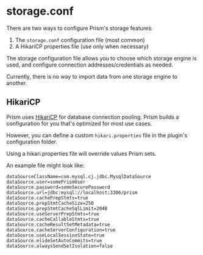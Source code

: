
# storage.conf

There are two ways to configure Prism's storage features:

1. The `storage.conf` configuration file (most common)
2. A HikariCP properties file (use only when necessary)

The storage configuration file allows you to choose which storage engine is used, and configure connection addresses/credentials as needed.

Currently, there is no way to import data from one storage engine to another.

## HikariCP

Prism uses [HikariCP](https://github.com/brettwooldridge/HikariCP) for database connection pooling. Prism builds a configuration for you that's optimized for most use cases.

However, you can define a custom `hikari.properties` file in the plugin's configuration folder. 

<Callout type='info'>Using a hikari.properties file will override values Prism sets.</Callout>

An example file might look like:

```properties
dataSourceClassName=com.mysql.cj.jdbc.MysqlDataSource
dataSource.user=somePrismUser
dataSource.password=someSecurePassword
dataSource.url=jdbc:mysql://localhost:3306/prism
dataSource.cachePrepStmts=true
dataSource.prepStmtCacheSize=250
dataSource.prepStmtCacheSqlLimit=2048
dataSource.useServerPrepStmts=true
dataSource.cacheCallableStmts=true
dataSource.cacheResultSetMetadata=true
dataSource.cacheServerConfiguration=true
dataSource.useLocalSessionState=true
dataSource.elideSetAutoCommits=true
dataSource.alwaysSendSetIsolation=false
```